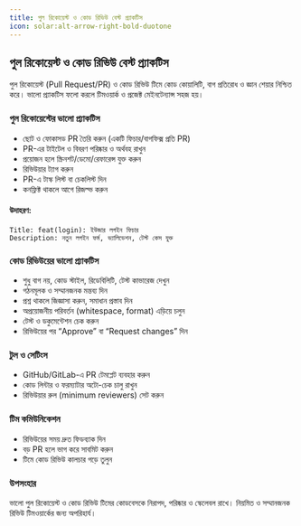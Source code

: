 ```yaml
---
title: পুল রিকোয়েস্ট ও কোড রিভিউ বেস্ট প্র্যাকটিস
icon: solar:alt-arrow-right-bold-duotone
---
```


## পুল রিকোয়েস্ট ও কোড রিভিউ বেস্ট প্র্যাকটিস

পুল রিকোয়েস্ট (Pull Request/PR) ও কোড রিভিউ টিমে কোড কোয়ালিটি, বাগ প্রতিরোধ ও জ্ঞান শেয়ার নিশ্চিত করে। ভালো প্র্যাকটিস ফলো করলে টিমওয়ার্ক ও প্রজেক্ট মেইনটেন্যান্স সহজ হয়।

### পুল রিকোয়েস্টের ভালো প্র্যাকটিস
- ছোট ও ফোকাসড PR তৈরি করুন (একটি ফিচার/বাগফিক্স প্রতি PR)
- PR-এর টাইটেল ও বিবরণ পরিষ্কার ও অর্থবহ রাখুন
- প্রয়োজন হলে স্ক্রিনশট/ডেমো/রেফারেন্স যুক্ত করুন
- রিভিউয়ার ট্যাগ করুন
- PR-এ টাস্ক লিস্ট বা চেকলিস্ট দিন
- কনফ্লিক্ট থাকলে আগে রিজল্ভ করুন

#### উদাহরণ:
```
Title: feat(login): ইউজার লগইন ফিচার
Description: নতুন লগইন ফর্ম, ভ্যালিডেশন, টেস্ট কেস যুক্ত
```

### কোড রিভিউয়ের ভালো প্র্যাকটিস
- শুধু বাগ নয়, কোড স্টাইল, রিডেবিলিটি, টেস্ট কাভারেজ দেখুন
- গঠনমূলক ও সম্মানজনক মন্তব্য দিন
- প্রশ্ন থাকলে জিজ্ঞাসা করুন, সমাধান প্রস্তাব দিন
- অপ্রয়োজনীয় পরিবর্তন (whitespace, format) এড়িয়ে চলুন
- টেস্ট ও ডকুমেন্টেশন চেক করুন
- রিভিউয়ের পর “Approve” বা “Request changes” দিন

### টুল ও সেটিংস
- GitHub/GitLab-এ PR টেমপ্লেট ব্যবহার করুন
- কোড লিন্টার ও ফরম্যাটার অটো-চেক চালু রাখুন
- রিভিউয়ার রুল (minimum reviewers) সেট করুন

### টিম কমিউনিকেশন
- রিভিউয়ের সময় দ্রুত ফিডব্যাক দিন
- বড় PR হলে ভাগ করে সাবমিট করুন
- টিমে কোড রিভিউ কালচার গড়ে তুলুন

### উপসংহার
ভালো পুল রিকোয়েস্ট ও কোড রিভিউ টিমের কোডবেসকে নিরাপদ, পরিষ্কার ও স্কেলেবল রাখে। নিয়মিত ও সম্মানজনক রিভিউ টিমওয়ার্কের জন্য অপরিহার্য।
